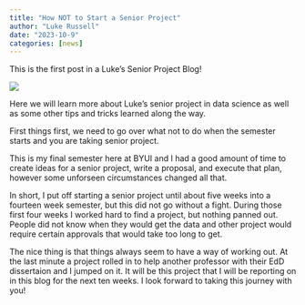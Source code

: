 ```yaml
---
title: "How NOT to Start a Senior Project"
author: "Luke Russell"
date: "2023-10-9"
categories: [news]
---
```


This is the first post in a Luke's Senior Project Blog! 



![](thumbnail.jpg)

Here we will learn more about Luke's senior project in data science as well as some other tips and tricks learned along the way. 

First things first, we need to go over what not to do when the semester starts and you are taking senior project. 

This is my final semester here at BYUI and I had a good amount of time to create ideas for a senior project, write a proposal, and execute that plan, however some unforseen circumstances changed all that. 

In short, I put off starting a senior project until about five weeks into a fourteen week semester, but this did not go without a fight. During those first four weeks I worked hard to find a project, but nothing panned out. People did not know when they would get the data and other project would require certain approvals that would take too long to get.  

The nice thing is that things always seem to have a way of working out. At the last minute a project rolled in to help another professor with their EdD dissertaion and I jumped on it. It will be this project that I will be reporting on in this blog for the next ten weeks. I look forward to taking this journey with you!